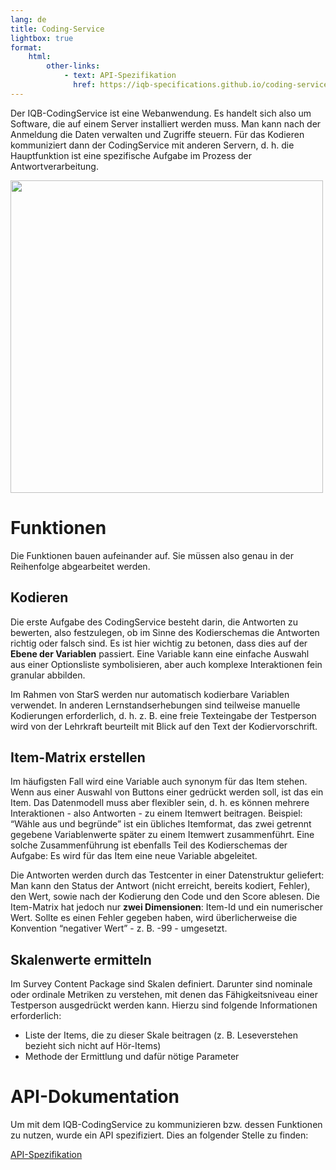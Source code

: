 ```yaml
---
lang: de
title: Coding-Service
lightbox: true
format:
    html:
        other-links:
            - text: API-Spezifikation
              href: https://iqb-specifications.github.io/coding-service-api
---
```


Der IQB-CodingService ist eine Webanwendung. Es handelt sich also um Software, die auf einem Server installiert werden muss. Man kann nach der Anmeldung die Daten verwalten und Zugriffe steuern. Für das Kodieren kommuniziert dann der CodingService mit anderen Servern, d. h. die Hauptfunktion ist eine spezifische Aufgabe im Prozess der Antwortverarbeitung.

![](../assets/coding-service.png){width="500"}

# Funktionen

Die Funktionen bauen aufeinander auf. Sie müssen also genau in der Reihenfolge abgearbeitet werden.

## Kodieren

Die erste Aufgabe des CodingService besteht darin, die Antworten zu bewerten, also festzulegen, ob im Sinne des Kodierschemas die Antworten richtig oder falsch sind. Es ist hier wichtig zu betonen, dass dies auf der **Ebene der Variablen** passiert. Eine Variable kann eine einfache Auswahl aus einer Optionsliste symbolisieren, aber auch komplexe Interaktionen fein granular abbilden.

Im Rahmen von StarS werden nur automatisch kodierbare Variablen verwendet. In anderen Lernstandserhebungen sind teilweise manuelle Kodierungen erforderlich, d. h. z. B. eine freie Texteingabe der Testperson wird von der Lehrkraft beurteilt mit Blick auf den Text der Kodiervorschrift.

## Item-Matrix erstellen

Im häufigsten Fall wird eine Variable auch synonym für das Item stehen. Wenn aus einer Auswahl von Buttons einer gedrückt werden soll, ist das ein Item. Das Datenmodell muss aber flexibler sein, d. h. es können mehrere Interaktionen - also Antworten - zu einem Itemwert beitragen. Beispiel: "Wähle aus und begründe" ist ein übliches Itemformat, das zwei getrennt gegebene Variablenwerte später zu einem Itemwert zusammenführt. Eine solche Zusammenführung ist ebenfalls Teil des Kodierschemas der Aufgabe: Es wird für das Item eine neue Variable abgeleitet.

Die Antworten werden durch das Testcenter in einer Datenstruktur geliefert: Man kann den Status der Antwort (nicht erreicht, bereits kodiert, Fehler), den Wert, sowie nach der Kodierung den Code und den Score ablesen. Die Item-Matrix hat jedoch nur **zwei Dimensionen**: Item-Id und ein numerischer Wert. Sollte es einen Fehler gegeben haben, wird überlicherweise die Konvention "negativer Wert" - z. B. -99 - umgesetzt.

## Skalenwerte ermitteln

Im Survey Content Package sind Skalen definiert. Darunter sind nominale oder ordinale Metriken zu verstehen, mit denen das Fähigkeitsniveau einer Testperson ausgedrückt werden kann. Hierzu sind folgende Informationen erforderlich:

* Liste der Items, die zu dieser Skale beitragen (z. B. Leseverstehen bezieht sich nicht auf Hör-Items)
* Methode der Ermittlung und dafür nötige Parameter

# API-Dokumentation

Um mit dem IQB-CodingService zu kommunizieren bzw. dessen Funktionen zu nutzen, wurde ein API spezifiziert. Dies an folgender Stelle zu finden:

[API-Spezifikation](https://iqb-specifications.github.io/coding-service-api)
